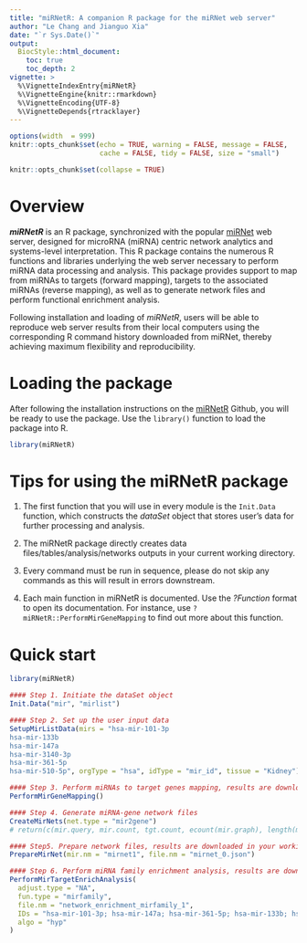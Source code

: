 ```yaml
---
title: "miRNetR: A companion R package for the miRNet web server"
author: "Le Chang and Jianguo Xia"
date: "`r Sys.Date()`"
output:
  BiocStyle::html_document:
    toc: true
    toc_depth: 2
vignette: >
  %\VignetteIndexEntry{miRNetR}
  %\VignetteEngine{knitr::rmarkdown}
  %\VignetteEncoding{UTF-8}
  %\VignetteDepends{rtracklayer}
---
```

<style>
pre {
  overflow-x: auto;
}
pre code {
  word-wrap: normal;
  white-space: pre;
}
</style>

```r
options(width  = 999)
knitr::opts_chunk$set(echo = TRUE, warning = FALSE, message = FALSE,
                      cache = FALSE, tidy = FALSE, size = "small")
```

```r
knitr::opts_chunk$set(collapse = TRUE)
```

# Overview 

***miRNetR*** is an R package, synchronized with the popular [miRNet](www.mirnet.ca) web server, designed for microRNA (miRNA) centric network analytics and systems-level interpretation. This R package contains the numerous R functions and libraries underlying the web server necessary to perform miRNA data processing and analysis. This package provides support to map from miRNAs to targets (forward mapping), targets to the associated miRNAs (reverse mapping), as well as to generate network files and perform functional enrichment analysis.  

Following installation and loading of *miRNetR*, users will be able to reproduce web server results from their local computers using the corresponding R command history downloaded from miRNet, thereby achieving maximum flexibility and reproducibility.

# Loading the package

After following the installation instructions on the [miRNetR](https://github.com/xia-lab/miRNetR) Github, you will be ready to use the package. Use the `library()` function to load the package into R. 

```r
library(miRNetR)
```

# Tips for using the miRNetR package

1) The first function that you will use in every module is the `Init.Data` function, which constructs the *dataSet* object that stores user's data for further processing and analysis. 

2) The miRNetR package directly creates data files/tables/analysis/networks outputs in your current working directory. 

3) Every command must be run in sequence, please do not skip any commands as this will result in errors downstream. 

4) Each main function in miRNetR is documented. Use the *?Function* format to open its documentation. For instance, use `?miRNetR::PerformMirGeneMapping` to find out more about this function.

# Quick start

```r
library(miRNetR)

#### Step 1. Initiate the dataSet object
Init.Data("mir", "mirlist")

#### Step 2. Set up the user input data
SetupMirListData(mirs = "hsa-mir-101-3p
hsa-mir-133b
hsa-mir-147a
hsa-mir-3140-3p
hsa-mir-361-5p
hsa-mir-510-5p", orgType = "hsa", idType = "mir_id", tissue = "Kidney")

#### Step 3. Perform miRNAs to target genes mapping, results are downloaded in your working directory
PerformMirGeneMapping()

#### Step 4. Generate miRNA-gene network files
CreateMirNets(net.type = "mir2gene")
# return(c(mir.query, mir.count, tgt.count, ecount(mir.graph), length(mir.nets), substats));

#### Step5. Prepare network files, results are downloaded in your working directory
PrepareMirNet(mir.nm = "mirnet1", file.nm = "mirnet_0.json")

#### Step 6. Perform miRNA family enrichment analysis, results are downloaded in your working directory
PerformMirTargetEnrichAnalysis(
  adjust.type = "NA",
  fun.type = "mirfamily",
  file.nm = "network_enrichment_mirfamily_1",
  IDs = "hsa-mir-101-3p; hsa-mir-147a; hsa-mir-361-5p; hsa-mir-133b; hsa-mir-510-5p; hsa-mir-3140-3p",
  algo = "hyp"
)

```

